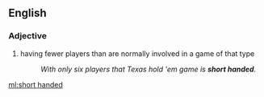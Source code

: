{{also|short-handed}}
==English==

===Adjective===
{{en-adj|head=[[short]] [[handed]]|-}}

# {{context|poker|lang=en}} having fewer players than are normally involved in a game of that type
#: ''With only six players that Texas hold 'em game is '''short handed'''.''

[[ml:short handed]]